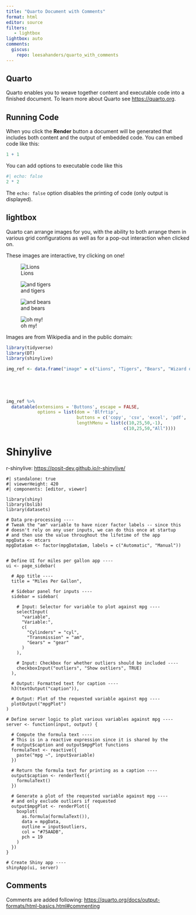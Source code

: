 ```yaml
---
title: "Quarto Document with Comments"
format: html
editor: source
filters:
   - lightbox
lightbox: auto
comments:
  giscus: 
    repo: leesahanders/quarto_with_comments
---
```


<!-- setwd("C:/Users/LisaAnders/Documents/git/quarto_with_comments/giscus") -->

## Quarto

Quarto enables you to weave together content and executable code into a finished document. To learn more about Quarto see <https://quarto.org>.

## Running Code

When you click the **Render** button a document will be generated that includes both content and the output of embedded code. You can embed code like this:

```r
1 + 1
```

You can add options to executable code like this

```r
#| echo: false
2 * 2
```

The `echo: false` option disables the printing of code (only output is displayed).


## lightbox

Quarto can arrange images for you, with the ability to both arrange them in various grid configurations as well as for a pop-out interaction when clicked on.  

These images are interactive, try clicking on one!

::: {layout-ncol="2"}

![Lions](img/Lion_waiting_in_Namibia.jpg){group="my-gallery"}

![and tigers](img/Panthera_tigris_corbetti_%28Tierpark_Berlin%29_832-714-%28118%29.jpg){group="my-gallery"}

![and bears](img/Chengdu-pandas-d10.jpg){group="my-gallery"}

![oh my!](img/The_Wizard_of_Oz_1955_Lobby_Card.jpg){group="my-gallery"}

:::


Images are from Wikipedia and in the public domain:

```r
library(tidyverse)
library(DT)
library(shinylive)

img_ref <- data.frame("image" = c("Lions", "Tigers", "Bears", "Wizard of Oz"), url = c('<a href="https://en.wikipedia.org/wiki/File:Lion_waiting_in_Namibia.jpg">Lions Wikipedia URL</a>',
                                                                                       '<a href="https://commons.wikimedia.org/wiki/File:Panthera_tigris_corbetti_(Tierpark_Berlin)_832-714-(118).jpg">Tigers Wikipedia URL</a>',
                                                                                       '<a href="https://en.wikipedia.org/wiki/Bear#/media/File:Chengdu-pandas-d10.jpg">Bears Wikipedia URL</a>',
                                                                                       '<a href="https://commons.wikimedia.org/wiki/File:The_Wizard_of_Oz_1955_Lobby_Card.jpg">Wizard of Oz Wikipedia URL</a>'))
                      

img_ref %>%
  datatable(extensions = 'Buttons', escape = FALSE,
            options = list(dom = 'Blfrtip',
                           buttons = c('copy', 'csv', 'excel', 'pdf', 'print'),
                           lengthMenu = list(c(10,25,50,-1),
                                             c(10,25,50,"All"))))
```

# Shinylive

r-shinylive: <https://posit-dev.github.io/r-shinylive/> 

```shinylive-r
#| standalone: true
#| viewerHeight: 420
#| components: [editor, viewer]

library(shiny)
library(bslib)
library(datasets)

# Data pre-processing ----
# Tweak the "am" variable to have nicer factor labels -- since this
# doesn't rely on any user inputs, we can do this once at startup
# and then use the value throughout the lifetime of the app
mpgData <- mtcars
mpgData$am <- factor(mpgData$am, labels = c("Automatic", "Manual"))


# Define UI for miles per gallon app ----
ui <- page_sidebar(

  # App title ----
  title = "Miles Per Gallon",

  # Sidebar panel for inputs ----
  sidebar = sidebar(

    # Input: Selector for variable to plot against mpg ----
    selectInput(
      "variable",
      "Variable:",
      c(
        "Cylinders" = "cyl",
        "Transmission" = "am",
        "Gears" = "gear"
      )
    ),

    # Input: Checkbox for whether outliers should be included ----
    checkboxInput("outliers", "Show outliers", TRUE)
  ),

  # Output: Formatted text for caption ----
  h3(textOutput("caption")),

  # Output: Plot of the requested variable against mpg ----
  plotOutput("mpgPlot")
)

# Define server logic to plot various variables against mpg ----
server <- function(input, output) {

  # Compute the formula text ----
  # This is in a reactive expression since it is shared by the
  # output$caption and output$mpgPlot functions
  formulaText <- reactive({
    paste("mpg ~", input$variable)
  })

  # Return the formula text for printing as a caption ----
  output$caption <- renderText({
    formulaText()
  })

  # Generate a plot of the requested variable against mpg ----
  # and only exclude outliers if requested
  output$mpgPlot <- renderPlot({
    boxplot(
      as.formula(formulaText()),
      data = mpgData,
      outline = input$outliers,
      col = "#75AADB",
      pch = 19
    )
  })
}

# Create Shiny app ----
shinyApp(ui, server)

```


## Comments 

Comments are added following: <https://quarto.org/docs/output-formats/html-basics.html#commenting> 




